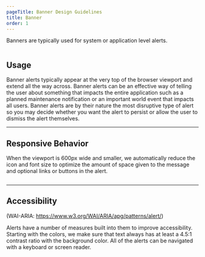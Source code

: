 ```yaml
---
pageTitle: Banner Design Guidelines
title: Banner
order: 1
---
```



<PageContent componentName="banner" type="design">

<LeadParagraph>
  Banners are typically used for system or application level alerts.
</LeadParagraph>

<figure>
  <img src="../../images/alerts/banner-alert-example.png" alt="" />
</figure>

## Usage

Banner alerts typically appear at the very top of the browser viewport and extend all the way across. Banner alerts can be an effective way of telling the user about something that impacts the entire application such as a planned maintenance notification or an important world event that impacts all users. Banner alerts are by their nature the most disruptive type of alert so you may decide whether you want the alert to persist or allow the user to dismiss the alert themselves.

---

## Responsive Behavior

When the viewport is 600px wide and smaller, we automatically reduce the icon and font size to optimize the amount of space given to the message and optional links or buttons in the alert.

<figure>
  <img src="../../images/alerts/mobile-banner-alert-example.png" alt="" />
</figure>
<span class="horizontal-spacer"></span>

---

## Accessibility

(WAI-ARIA: <Link to="https://www.w3.org/WAI/ARIA/apg/patterns/alert/">https://www.w3.org/WAI/ARIA/apg/patterns/alert/</Link>)

Alerts have a number of measures built into them to improve accessibility. Starting with the colors, we make sure that text always has at least a 4.5:1 contrast ratio with the background color. All of the alerts can be navigated with a keyboard or screen reader.

</PageContent>
